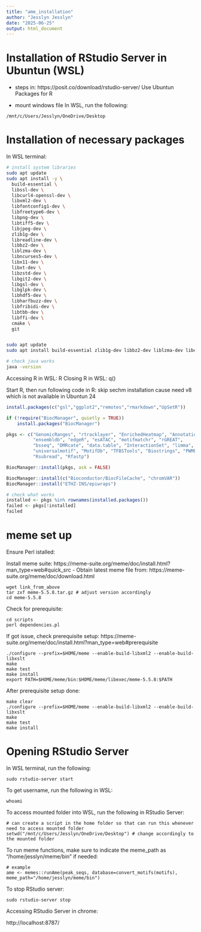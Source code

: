 ```yaml
---
title: "ame_installation"
author: "Jesslyn Jesslyn"
date: "2025-06-25"
output: html_document
---
```


# Installation of RStudio Server in Ubuntun (WSL)
-  steps in: https://posit.co/download/rstudio-server/
Use Ubuntun Packages for R

-  mount windows file
In WSL, run the following:
```wsl
/mnt/c/Users/Jesslyn/OneDrive/Desktop
```

# Installation of necessary packages
In WSL terminal:

```bash
# install system libraries
sudo apt update
sudo apt install -y \
  build-essential \
  libssl-dev \
  libcurl4-openssl-dev \
  libxml2-dev \
  libfontconfig1-dev \
  libfreetype6-dev \
  libpng-dev \
  libtiff5-dev \
  libjpeg-dev \
  zlib1g-dev \
  libreadline-dev \
  libbz2-dev \
  liblzma-dev \
  libncurses5-dev \
  libx11-dev \
  libxt-dev \
  libzstd-dev \
  libgit2-dev \
  libgsl-dev \
  libglpk-dev \
  libhdf5-dev \
  libharfbuzz-dev \
  libfribidi-dev \
  libtbb-dev \
  libffi-dev \
  cmake \
  git


sudo apt update
sudo apt install build-essential zlib1g-dev libbz2-dev liblzma-dev libcurl4-openssl-dev libssl-dev

# check java works
java -version
```

Accessing R in WSL: R
Closing R in WSL: q()

Start R, then run following code in R:
skip sechm installation cause need v8 which is not available in Ubuntun 24
```r
install.packages(c("gsl","ggplot2","remotes","rmarkdown","UpSetR"))

if (!require("BiocManager", quietly = TRUE))
    install.packages("BiocManager")

pkgs <- c("GenomicRanges", "rtracklayer", "EnrichedHeatmap", "AnnotationHub", 
          "ensembldb", "edgeR", "esATAC", "motifmatchr", "rGREAT",
          "bsseq", "DMRcate", "data.table", "InteractionSet", "limma",
          "universalmotif", "MotifDb", "TFBSTools", "Biostrings", "PWMEnrich",
          "Rsubread", "Rfastp")

BiocManager::install(pkgs, ask = FALSE)

BiocManager::install(c("Bioconductor/BiocFileCache", "chromVAR"))
BiocManager::install("ETHZ-INS/epiwraps")

# check what works
installed <- pkgs %in% rownames(installed.packages())
failed <- pkgs[!installed]
failed
```

# meme set up
Ensure Perl istalled:

Install meme suite:
https://meme-suite.org/meme/doc/install.html?man_type=web#quick_src
- Obtain latest meme file from: https://meme-suite.org/meme/doc/download.html
```wsl
wget link_from_above
tar zxf meme-5.5.8.tar.gz # adjust version accordingly
cd meme-5.5.8
```

Check for prerequisite:
```wsl
cd scripts
perl dependencies.pl
```
If got issue, check prerequisite setup:
https://meme-suite.org/meme/doc/install.html?man_type=web#prerequisite


```wsl
./configure --prefix=$HOME/meme --enable-build-libxml2 --enable-build-libxslt
make
make test
make install
export PATH=$HOME/meme/bin:$HOME/meme/libexec/meme-5.5.8:$PATH
```

After prerequisite setup done:
```wsl
make clear
./configure --prefix=$HOME/meme --enable-build-libxml2 --enable-build-libxslt
make
make test
make install
```

# Opening RStudio Server
In WSL terminal, run the following:
```wsl
sudo rstudio-server start
```

To get username, run the following in WSL:
```wsl
whoami
```

To access mounted folder into WSL, run the following in RStudio Server:
```wsl
# can create a script in the home folder so that can run this whenever need to access mounted folder
setwd("/mnt/c/Users/Jesslyn/OneDrive/Desktop") # change accordingly to the mounted folder
```

To run meme functions, make sure to indicate the meme_path as "/home/jesslyn/meme/bin" if needed:
```wsl
# example
ame <- memes::runAme(peak_seqs, database=convert_motifs(motifs), meme_path="/home/jesslyn/meme/bin")
```

To stop RStudio server:
```wsl
sudo rstudio-server stop
```

Accessing RStudio Server in chrome:

http://localhost:8787/

